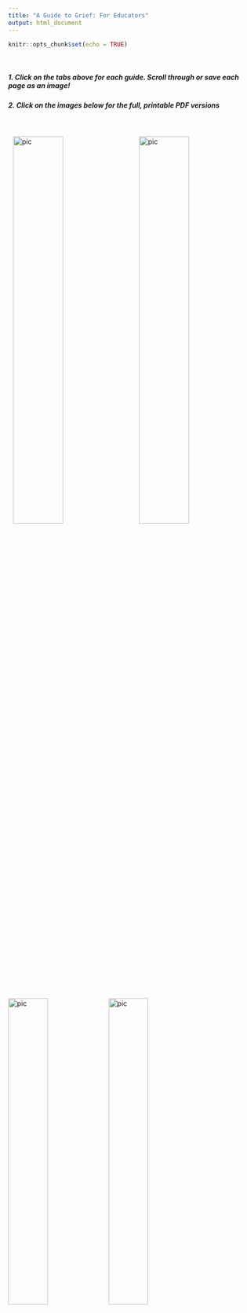 ```yaml
---
title: "A Guide to Grief: For Educators"
output: html_document
---
```


```r
knitr::opts_chunk$set(echo = TRUE)
```

<br>

##### 1. Click on the tabs above for each guide. Scroll through or save each page as an image!

##### 2. Click on the images below for the full, printable PDF versions

<br>

<a href="pdfs/educators.pdf" class="image fit"><img src="images/1.png" alt="pic" style="width:45%" align="left" hspace="10"></a>

<a href="pdfs/classroom.pdf" class="image fit"><img src="images/3.png" alt="pic" style="width:45%" align="right" hspace="10" ></a>

<a href="pdfs/resources.pdf" class="image fit"><img src="images/8.png" alt="pic" style="width:40%"  align="left"></a>
<a href="pdfs/resources.pdf" class="image fit"><img src="images/9.png" alt="pic" style="width:40%"  align="center"></a>

